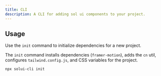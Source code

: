```yaml
---
title: CLI
description: A CLI for adding sol ui components to your project.
---
```


## Usage

Use the `init` command to initialize dependencies for a new project.

The `init` command installs dependencies (`framer-motion`), adds the `cn` util, configures `tailwind.config.js`, and CSS variables for the project.

```bash
npx solui-cli init
```